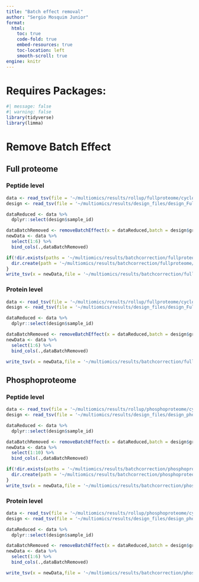 ```yaml
---
title: "Batch effect removal"
author: "Sergio Mosquim Junior"
format:
  html:
    toc: true
    code-fold: true
    embed-resources: true
    toc-location: left
    smooth-scroll: true
engine: knitr
---
```


# Requires Packages:
```r
#| message: false
#| warning: false
library(tidyverse)
library(limma)
```


# Remove Batch Effect
## Full proteome
### Peptide level
```r
data <- read_tsv(file = '~/multiomics/results/rollup/fullproteome/cycloess_normalized_sorted.tsv')
design <- read_tsv(file = '~/multiomics/results/design_files/design_Full_noPool.tsv')

dataReduced <- data %>% 
  dplyr::select(design$sample_id)

dataBatchRemoved <- removeBatchEffect(x = dataReduced,batch = design$group,batch2 = design$batch,design = design,group = design$Group.Info)
newData <- data %>% 
  select(1:6) %>% 
  bind_cols(.,dataBatchRemoved)

if(!dir.exists(paths = '~/multiomics/results/batchcorrection/fullproteome/')) {
  dir.create(path = '~/multiomics/results/batchcorrection/fullproteome/',recursive = TRUE)
}
write_tsv(x = newData,file = '~/multiomics/results/batchcorrection/fullproteome/cycloess_peptide_batchcorrected.tsv')
```

### Protein level
```r
data <- read_tsv(file = '~/multiomics/results/rollup/fullproteome/cycloess_Rollup_Genes.tsv')
design <- read_tsv(file = '~/multiomics/results/design_files/design_Full_noPool.tsv')

dataReduced <- data %>% 
  dplyr::select(design$sample_id)

dataBatchRemoved <- removeBatchEffect(x = dataReduced,batch = design$group,batch2 = design$batch,design = design,group = design$Group.Info)
newData <- data %>% 
  select(1:6) %>% 
  bind_cols(.,dataBatchRemoved)

write_tsv(x = newData,file = '~/multiomics/results/batchcorrection/fullproteome/cycloess_rollup_genes_batchcorrected.tsv')
```

## Phosphoproteome
### Peptide level
```r
data <- read_tsv(file = '~/multiomics/results/rollup/phosphoproteome/cycloess_normalized_sorted.tsv')
design <- read_tsv(file = '~/multiomics/results/design_files/design_phospho_noPool.tsv')

dataReduced <- data %>% 
  dplyr::select(design$sample_id)

dataBatchRemoved <- removeBatchEffect(x = dataReduced,batch = design$group,batch2 = design$batch,design = design,group = design$Group.Info)
newData <- data %>% 
  select(1:10) %>% 
  bind_cols(.,dataBatchRemoved)

if(!dir.exists(paths = '~/multiomics/results/batchcorrection/phosphoproteome/')) {
  dir.create(path = '~/multiomics/results/batchcorrection/phosphoproteome/',recursive = TRUE)
}
write_tsv(x = newData,file = '~/multiomics/results/batchcorrection/phosphoproteome/cycloess_peptide_batchcorrected.tsv')
```

### Protein level
```r
data <- read_tsv(file = '~/multiomics/results/rollup/phosphoproteome/cycloess_Rollup_Genes.tsv')
design <- read_tsv(file = '~/multiomics/results/design_files/design_phospho_noPool.tsv')

dataReduced <- data %>% 
  dplyr::select(design$sample_id)

dataBatchRemoved <- removeBatchEffect(x = dataReduced,batch = design$group,batch2 = design$batch,design = design,group = design$Group.Info)
newData <- data %>% 
  select(1:6) %>% 
  bind_cols(.,dataBatchRemoved)

write_tsv(x = newData,file = '~/multiomics/results/batchcorrection/phosphoproteome/cycloess_rollup_genes_batchcorrected.tsv')
```